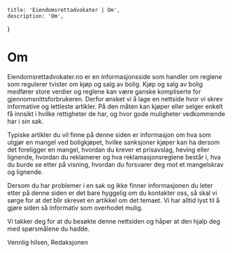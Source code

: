 
    title: 'Eiendomsrettadvokater | Om',
    description: 'Om',
}


# Om

Eiendomsrettadvokater.no er en informasjonsside som handler om reglene som regulerer tvister om kjøp og salg av bolig. Kjøp og salg av bolig medfører store verdier og reglene kan være ganske kompliserte for gjennomsnittsforbrukeren. Derfor ønsket vi å lage en nettside hvor vi skrev informative og lettleste artikler. På den måten kan kjøper eller selger enkelt få innsikt i hvilke rettigheter de har, og hvor gode muligheter vedkommende har i sin sak.

Typiske artikler du vil finne på denne siden er informasjon om hva som utgjør en mangel ved boligkjøpet, hvilke sanksjoner kjøper kan ha dersom det foreligger en mangel, hvordan du krever et prisavslag, heving eller lignende, hvordan du reklamerer og hva reklamasjonsreglene består i, hva du burde se etter på visning, hvordan du forsvarer deg mot et mangelskrav og lignende.

Dersom du har problemer i en sak og ikke finner informasjonen du leter etter på denne siden er det bare hyggelig om du kontakter oss, så skal vi sørge for at det blir skrevet en artikkel om det temaet. Vi har alltid lyst til å gjøre siden så informativ som overhodet mulig.

Vi takker deg for at du besøkte denne nettsiden og håper at den hjalp deg med spørsmålene du hadde.

Vennlig hilsen, Redaksjonen
